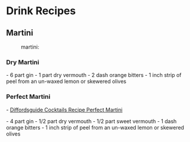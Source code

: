 = Drink Recipes =

== Martini ==
:martini:

=== Dry Martini ===

- 6 part gin
- 1 part dry vermouth
- 2 dash orange bitters
- 1 inch strip of peel from an un-waxed lemon or skewered olives

=== Perfect Martini ===

- [[https://www.diffordsguide.com/cocktails/recipe/1509/perfect-martini|Diffordsguide Cocktails Recipe Perfect Martini]]

- 4 part gin
- 1/2 part dry vermouth
- 1/2 part sweet vermouth
- 1 dash orange bitters
- 1 inch strip of peel from an un-waxed lemon or skewered olives

